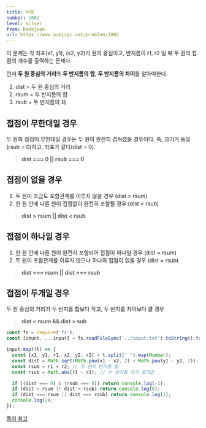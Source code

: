 ```yaml
---
title: 터렛
number: 1002
level: silver
from: baekjoon
url: https://www.acmicpc.net/problem/1002
---
```


이 문제는 각 좌표(x1, y1), (x2, y2)가 원의 중심이고, 반지름이 r1, r2 일 때 두 원의 접점의 개수를 출력하는 문제다.

먼저 **두 원 중심의 거리**와 **두 반지름의 합**, **두 반지름의 차이**를 알아야한다.

1. dist = 두 원 중심의 거리
2. rsum = 두 반지름의 합
3. rsub = 두 반지름의 차

## 접점이 무한대일 경우

두 원의 접점이 무한대일 경우는 두 원이 완전히 겹쳐졌을 경우이다. 즉, 크기가 동일(rsub = 0)하고, 좌표가 같다(dist = 0).

> **dist === 0 || rsub === 0**

## 접점이 없을 경우

1. 두 원이 조금도 포함관계를 이루지 않을 경우 (dist > rsum)
2. 한 원 안에 다른 원이 접점없이 완전히 포함될 경우 (dist < rsub)

> **dist > rsum || dist < rsub**

## 접점이 하나일 경우

1. 한 원 안에 다른 원이 완전히 포함되어 접점이 하나일 경우 (dist = rsum)
2. 두 원이 포함관계를 이루지 않으나 하나의 접점이 있을 경우 (dist = rsub)

> **dist === rsum || dist === rsub**

## 접점이 두개일 경우

두 원 중심의 거리가 두 반지름 합보다 작고, 두 반지름 차이보다 클 경우

> **dist < rsum && dist > sub**

```js
const fs = require('fs');
const [count, ...input] = fs.readFileSync('../input.txt').toString().trim().split('\n');

input.map((t) => {
  const [x1, y1, r1, x2, y2, r2] = t.split(' ').map(Number);
  const dist = Math.sqrt(Math.pow(x1 - x2, 2) + Math.pow(y1 - y2, 2)); // 두 좌표의 거리
  const rsum = r1 + r2; // 두 원의 반지름 합
  const rsub = Math.abs(r1 - r2); // 두 반지름 차의 절댓값

  if ((dist === 0) & (rsub === 0)) return console.log(-1);
  if (dist > rsum || dist < rsub) return console.log(0);
  if (dist === rsum || dist === rsub) return console.log(1);
  console.log(2);
});
```

[풀이 참고](https://wookgu.tistory.com/18)
